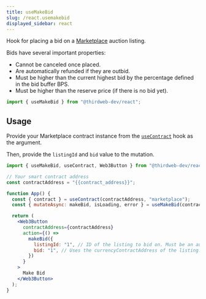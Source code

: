 ```yaml
---
title: useMakeBid
slug: /react.usemakebid
displayed_sidebar: react
---
```


Hook for placing a bid on a [Marketplace](https://thirdweb.com/thirdweb.eth/Marketplace) auction listing.

Bids have several important properties:

- Cannot be canceled once placed.
- Are automatically refunded if they are outbid.
- Must be higher than the current highest bid by the percentage defined in the bid buffer BPS.
- Must be higher than the reserve price (if there is no bid yet).

```jsx
import { useMakeBid } from "@thirdweb-dev/react";
```

## Usage

Provide your Marketplace contract instance from the [`useContract`](/react/react.usecontract) hook as the argument.

Then, provide the `listingId` and `bid` value to the mutation.

```jsx
import { useMakeBid, useContract, Web3Button } from "@thirdweb-dev/react";

// Your smart contract address
const contractAddress = "{{contract_address}}";

function App() {
  const { contract } = useContract(contractAddress, "marketplace");
  const { mutateAsync: makeBid, isLoading, error } = useMakeBid(contract);

  return (
    <Web3Button
      contractAddress={contractAddress}
      action={() =>
        makeBid({
          listingId: "1", // ID of the listing to bid on. Must be an auction.
          bid: "1", // Uses the currencyContractAddress of the listing.
        })
      }
    >
      Make Bid
    </Web3Button>
  );
}
```
